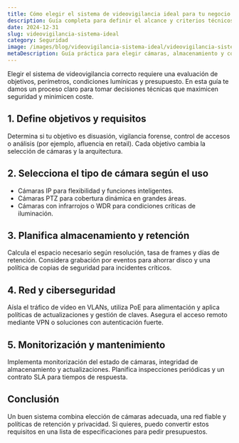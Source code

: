 ```yaml
---
title: Cómo elegir el sistema de videovigilancia ideal para tu negocio
description: Guía completa para definir el alcance y criterios técnicos para elegir el sistema de videovigilancia más adecuado.
date: 2024-12-31
slug: videovigilancia-sistema-ideal
category: Seguridad
image: /images/blog/videovigilancia-sistema-ideal/videovigilancia-sistema-ideal-hero-001.webp
metaDescription: Guía práctica para elegir cámaras, almacenamiento y conectividad en proyectos de videovigilancia adaptados a tu negocio y presupuesto.
---
```


Elegir el sistema de videovigilancia correcto requiere una evaluación de objetivos, perímetros, condiciones lumínicas y presupuesto. En esta guía te damos un proceso claro para tomar decisiones técnicas que maximicen seguridad y minimicen coste.

## 1. Define objetivos y requisitos

Determina si tu objetivo es disuasión, vigilancia forense, control de accesos o análisis (por ejemplo, afluencia en retail). Cada objetivo cambia la selección de cámaras y la arquitectura.

## 2. Selecciona el tipo de cámara según el uso

- Cámaras IP para flexibilidad y funciones inteligentes.
- Cámaras PTZ para cobertura dinámica en grandes áreas.
- Cámaras con infrarrojos o WDR para condiciones críticas de iluminación.

## 3. Planifica almacenamiento y retención

Calcula el espacio necesario según resolución, tasa de frames y días de retención. Considera grabación por eventos para ahorrar disco y una política de copias de seguridad para incidentes críticos.

## 4. Red y ciberseguridad

Aísla el tráfico de vídeo en VLANs, utiliza PoE para alimentación y aplica políticas de actualizaciones y gestión de claves. Asegura el acceso remoto mediante VPN o soluciones con autenticación fuerte.

## 5. Monitorización y mantenimiento

Implementa monitorización del estado de cámaras, integridad de almacenamiento y actualizaciones. Planifica inspecciones periódicas y un contrato SLA para tiempos de respuesta.

## Conclusión

Un buen sistema combina elección de cámaras adecuada, una red fiable y políticas de retención y privacidad. Si quieres, puedo convertir estos requisitos en una lista de especificaciones para pedir presupuestos.
